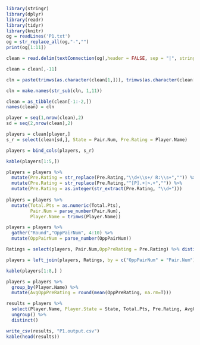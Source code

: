 ```r
library(stringr)
library(dplyr)
library(readr)
library(tidyr)
library(knitr)
og = readLines('P1.txt')
og = str_replace_all(og,"-","") 
print(og[1:11])
```

```r
clean = read.delim(textConnection(og),header = FALSE, sep = "|", stringsAsFactors = FALSE)

clean = clean[,-11]

cln = paste(trimws(as.character(clean[1,])), trimws(as.character(clean[2,])))

cln = make.names(str_sub(cln, 1,11))

clean = as_tibble(clean[-1:-2,])
names(clean) = cln

player = seq(1,nrow(clean),2)
sd = seq(2,nrow(clean),2)

players = clean[player,]
s_r = select(clean[sd,], State = Pair.Num, Pre.Rating = Player.Name)

players = bind_cols(players, s_r)

kable(players[1:5,])
```
```r
players = players %>% 
  mutate(Pre.Rating = str_replace(Pre.Rating,"\\d+\\s+/ R:\\s+","")) %>% 
  mutate(Pre.Rating = str_replace(Pre.Rating,"^[P].+|>.+","")) %>% 
  mutate(Pre.Rating = as.integer(str_extract(Pre.Rating, "\\d+"))) 
  
players = players %>% 
  mutate(Total.Pts = as.numeric(Total.Pts),
         Pair.Num = parse_number(Pair.Num),
         Player.Name = trimws(Player.Name))

players = players %>%
  gather("Round","OppPairNum", 4:10) %>% 
  mutate(OppPairNum = parse_number(OppPairNum)) 

Ratings = select(players, Pair.Num,OppPreRating = Pre.Rating) %>% distinct()

players = left_join(players, Ratings, by = c("OppPairNum" = "Pair.Num"))

kable(players[1:8,] )
```

```r
players = players %>% 
  group_by(Player.Name) %>% 
  mutate(AvgOppPreRating = round(mean(OppPreRating, na.rm=T)))

results = players %>% 
  select(Player.Name, Player.State = State, Total.Pts, Pre.Rating, AvgOppPreRating) %>% 
  ungroup() %>% 
  distinct()

write_csv(results, "P1.output.csv")
kable(head(results))
```
